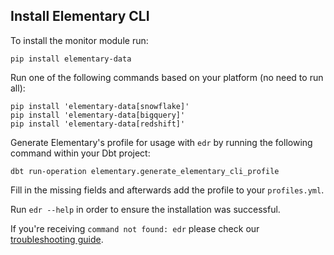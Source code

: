## Install Elementary CLI

To install the monitor module run:

```shell
pip install elementary-data
```

Run one of the following commands based on your platform (no need to run all):

```shell
pip install 'elementary-data[snowflake]'
pip install 'elementary-data[bigquery]'
pip install 'elementary-data[redshift]'
```

Generate Elementary's profile for usage with `edr` by running the following command within your Dbt project:

```shell
dbt run-operation elementary.generate_elementary_cli_profile
```

Fill in the missing fields and afterwards add the profile to your `profiles.yml`.

Run `edr --help` in order to ensure the installation was successful.

If you're receiving `command not found: edr` please check our [troubleshooting guide](../general/troubleshooting).